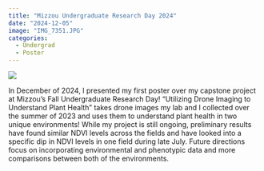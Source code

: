 ```yaml
---
title: "Mizzou Undergraduate Research Day 2024"
date: "2024-12-05"
image: "IMG_7351.JPG"
categories:
  - Undergrad
  - Poster
---
```


![](IMG_7351.JPG)

In December of 2024, I presented my first poster over my capstone project at Mizzou's Fall Undergraduate Research Day! "Utilizing Drone Imaging to Understand Plant Health" takes drone images my lab and I collected over the summer of 2023 and uses them to understand plant health in two unique environments! While my project is still ongoing, preliminary results have found similar NDVI levels across the fields and have looked into a specific dip in NDVI levels in one field during late July. Future directions focus on incorporating environmental and phenotypic data and more comparisons between both of the environments.
